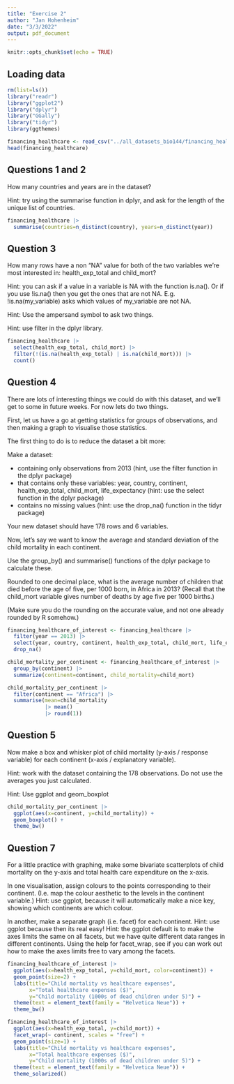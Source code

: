 ```yaml
---
title: "Exercise 2"
author: "Jan Hohenheim"
date: "3/3/2022"
output: pdf_document
---
```


```r
knitr::opts_chunk$set(echo = TRUE)
```

## Loading data


```r
rm(list=ls())
library("readr")
library("ggplot2")
library("dplyr")
library("GGally")
library("tidyr")
library(ggthemes)

financing_healthcare <- read_csv("../all_datasets_bio144/financing_healthcare.csv")
head(financing_healthcare)
```

## Questions 1 and 2

How many countries and years are in the dataset?

Hint: try using the summarise function in dplyr, and ask for the length of the unique list of countries.


```r
financing_healthcare |>
  summarise(countries=n_distinct(country), years=n_distinct(year))
```

## Question 3
How many rows have a non "NA" value for both of the two variables we're most interested in: health_exp_total and child_mort?

Hint: you can ask if a value in a variable is NA with the function is.na(). Or if you use !is.na() then you get the ones that are not NA. E.g. !is.na(my_variable) asks which values of my_variable are not NA.

Hint: Use the ampersand symbol to ask two things.

Hint: use filter in the dplyr library.

```r
financing_healthcare |>
  select(health_exp_total, child_mort) |>
  filter(!(is.na(health_exp_total) | is.na(child_mort))) |>
  count()
```

## Question 4

There are lots of interesting things we could do with this dataset, and we'll get to some in future weeks. For now lets do two things.

First, let us have a go at getting statistics for groups of observations, and then making a graph to visualise those statistics.

The first thing to do is to reduce the dataset a bit more:

Make a dataset:

- containing only observations from 2013 (hint, use the filter function in the dplyr package)
- that contains only these variables: year, country, continent, health_exp_total, child_mort, life_expectancy (hint: use the select function in the dplyr package)
- contains no missing values (hint: use the drop_na() function in the tidyr package)

Your new dataset should have 178 rows and 6 variables.

Now, let's say we want to know the average and standard deviation of the child mortality in each continent.

Use the group_by() and summarise() functions of the dplyr package to calculate these.

Rounded to one decimal place, what is the average number of children that died before the age of five, per 1000 born, in Africa in 2013? (Recall that the child_mort variable gives number of deaths by age five per 1000 births.)

(Make sure you do the rounding on the accurate value, and not one already rounded by R somehow.)

```r
financing_healthcare_of_interest <- financing_healthcare |>
  filter(year == 2013) |>
  select(year, country, continent, health_exp_total, child_mort, life_expectancy) |>
  drop_na()

child_mortality_per_continent <- financing_healthcare_of_interest |>
  group_by(continent) |>
  summarize(continent=continent, child_mortality=child_mort)

child_mortality_per_continent |>
  filter(continent == "Africa") |>
  summarise(mean=child_mortality 
            |> mean() 
            |> round(1))
```

## Question 5
Now make a box and whisker plot of child mortality (y-axis / response variable) for each continent (x-axis / explanatory variable).

Hint: work with the dataset containing the 178 observations. Do not use the averages you just calculated.

Hint: Use ggplot and geom_boxplot

```r
child_mortality_per_continent |>
  ggplot(aes(x=continent, y=child_mortality)) +
  geom_boxplot() +
  theme_bw()
```

## Question 7
For a little practice with graphing, make some bivariate scatterplots of child mortality on the y-axis and total health care expenditure on the x-axis.

In one visualisation, assign colours to the points corresponding to their continent. (I.e. map the colour aesthetic to the levels in the continent variable.) Hint: use ggplot, because it will automatically make a nice key, showing which continents are which colour.

In another, make a separate graph (i.e. facet) for each continent. Hint: use ggplot because then its real easy! Hint: the ggplot default is to make the axes limits the same on all facets, but we have quite different data ranges in different continents. Using the help for facet_wrap, see if you can work out how to make the axes limits free to vary among the facets.

```r
financing_healthcare_of_interest |>
  ggplot(aes(x=health_exp_total, y=child_mort, color=continent)) +
  geom_point(size=2) +
  labs(title="Child mortality vs healthcare expenses", 
       x="Total healthcare expenses ($)",
       y="Child mortality (1000s of dead children under 5)") +
  theme(text = element_text(family = "Helvetica Neue")) +
  theme_bw()
```
```r
financing_healthcare_of_interest |>
  ggplot(aes(x=health_exp_total, y=child_mort)) +
  facet_wrap(~ continent, scales = "free") +
  geom_point(size=1) +
  labs(title="Child mortality vs healthcare expenses", 
       x="Total healthcare expenses ($)",
       y="Child mortality (1000s of dead children under 5)") +
  theme(text = element_text(family = "Helvetica Neue")) +
  theme_solarized() 
```
